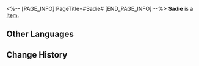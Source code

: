 <%-- [PAGE_INFO]
PageTitle=#Sadie#
[END_PAGE_INFO] --%>
{{Item Infobox
|title       = Sadie
|id          = 223252
|image       = Dreamscape Pass Sticker Sadie.png
|type        = 
|invCategory = 
|rarity      = 4
|effect      = Digital stickers that can be used to decorate the pages of the Dreamtour Handbook. They come in many different styles.
|description = 
|source1     = Obtain three "Sad" Gears
}}
{{Description|1=At two o'clock. Incessant weeping.}}
'''Sadie''' is a [[Item]].

==Other Languages==
{{Other Languages
|en   = Sadie
|zhs  = 悲伤小子
|zht  = 悲傷小子
|ja   = サッドボーイ
|ko   = 슬픈 소년
|es   = Tristín
|fr   = Tristouille
|ru   = Грустинка
|th   = เจ้าหนูแสนเศร้า
|vi   = Cậu Bé Bi Thương
|de   = Trauri
|id   = Clockie Sedih
|pt   = Tisti
}}

==Change History==
{{Change History|2.0}}